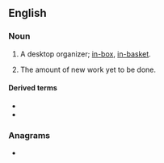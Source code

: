 {{also|intray}}
==English==
{{rfi|en}}
===Noun===
{{en-noun|head=[[in]]-[[tray]]}}

# {{lb|en|British|Ireland}} A desktop organizer; [[in-box]], [[in-basket]].
# {{lb|en|by extension}} The amount of new work yet to be done.

====Derived terms====
* {{l|en|in-tray exercise}}
* {{l|en|in-tray training}}

===Anagrams===
* {{anagrams|en|a=ainrty|Tyrian|rytina|trainy}}